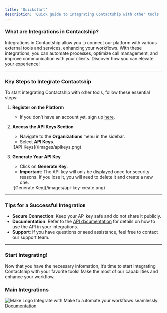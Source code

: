 ```yaml
---
title: 'Quickstart'
description: 'Quick guide to integrating Contactship with other tools'
---
```


### What are Integrations in Contactship?

Integrations in Contactship allow you to connect our platform with various external tools and services, enhancing your workflows. With these integrations, you can automate processes, optimize call management, and improve communication with your clients. Discover how you can elevate your experience!

---

### Key Steps to Integrate Contactship

To start integrating Contactship with other tools, follow these essential steps:

1. **Register on the Platform**
   - If you don’t have an account yet, sign up [here](https://app.contactship.ai/).

2. **Access the API Keys Section**
   - Navigate to the **Organizations** menu in the sidebar.
   - Select **API Keys**.

    <Frame>
    ![API Keys](/images/apikeys.png)
    </Frame>

3. **Generate Your API Key**
   - Click on **Generate Key**.
   - **Important**: The API key will only be displayed once for security reasons. If you lose it, you will need to delete it and create a new one.
    <Frame>
   ![Generate Key](/images/api-key-create.png) 
   </Frame>

---

### Tips for a Successful Integration

- **Secure Connection**: Keep your API key safe and do not share it publicly.
- **Documentation**: Refer to the [API documentation](https://docs.contactship.ai) for details on how to use the API in your integrations.
- **Support**: If you have questions or need assistance, feel free to contact our support team.

---

### Start Integrating!

Now that you have the necessary information, it’s time to start integrating Contactship with your favorite tools! Make the most of our capabilities and enhance your workflow.


### Main Integrations

<CardGroup cols={2}>
  <Card title="Make">
    <img src="/images/make-logo-freelogovectors.net_.png" alt="Make Logo" style={{ width: '30%', borderRadius: '8px' }} />
    Integrate with Make to automate your workflows seamlessly.
    <a href="https://docs.contactship.ai/en/integrations/make">Documentation</a>
  </Card>
</CardGroup>
